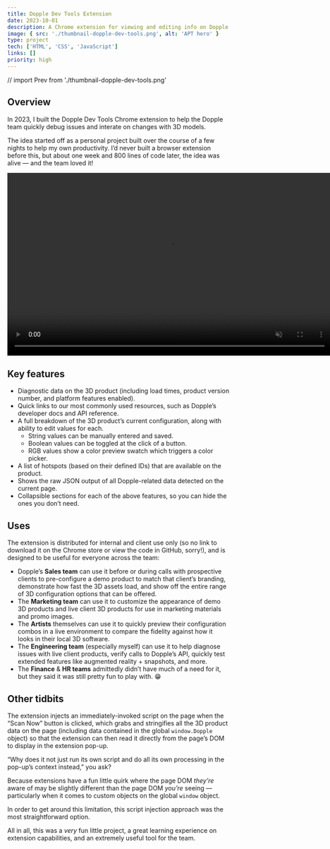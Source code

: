 ```yaml
---
title: Dopple Dev Tools Extension
date: 2023-10-01
description: A Chrome extension for viewing and editing info on Dopple’s 3D models.
image: { src: './thumbnail-dopple-dev-tools.png', alt: 'APT hero' }
type: project
tech: ['HTML', 'CSS', 'JavaScript']
links: []
priority: high
---
```


// import Prev from './thumbnail-dopple-dev-tools.png'

## Overview

In 2023, I built the Dopple Dev Tools Chrome extension to help the Dopple team quickly debug issues and interate on changes with 3D models.

The idea started off as a personal project built over the course of a few nights to help my own productivity. I’d never built a browser extension before this, but about one week and 800 lines of code later, the idea was alive — and the team loved it!

<video width="736" height="414" autoplay muted loop>
    <source src={DoppleDevToolsVideo} type="video/mp4"></source>
</video>

## Key features

- Diagnostic data on the 3D product (including load times, product version number, and platform features enabled).
- Quick links to our most commonly used resources, such as Dopple’s developer docs and API reference.
- A full breakdown of the 3D product’s current configuration, along with ability to edit values for each.
  - String values can be manually entered and saved.
  - Boolean values can be toggled at the click of a button.
  - RGB values show a color preview swatch which triggers a color picker.
- A list of hotspots (based on their defined IDs) that are available on the product.
- Shows the raw JSON output of all Dopple-related data detected on the current page.
- Collapsible sections for each of the above features, so you can hide the ones you don’t need.

## Uses

The extension is distributed for internal and client use only (so no link to download it on the Chrome store or view the code in GitHub, sorry!), and is designed to be useful for everyone across the team:

- Dopple’s **Sales team** can use it before or during calls with prospective clients to pre-configure a demo product to match that client’s branding, demonstrate how fast the 3D assets load, and show off the entire range of 3D configuration options that can be offered.
- The **Marketing team** can use it to customize the appearance of demo 3D products and live client 3D products for use in marketing materials and promo images.
- The **Artists** themselves can use it to quickly preview their configuration combos in a live environment to compare the fidelity against how it looks in their local 3D software.
- The **Engineering team** (especially myself) can use it to help diagnose issues with live client products, verify calls to Dopple’s API, quickly test extended features like augmented reality + snapshots, and more. 
- The **Finance** & **HR teams** admittedly didn’t have much of a need for it, but they said it was still pretty fun to play with. 😁

## Other tidbits

The extension injects an immediately-invoked script on the page when the “Scan Now” button is clicked, which grabs and stringifies all the 3D product data on the page (including data contained in the global `window.Dopple` object) so that the extension can then read it directly from the page’s DOM to display in the extension pop-up.

“Why does it not just run its own script and do all its own processing in the pop-up’s context instead,” you ask?

Because extensions have a fun little quirk where the page DOM *they’re* aware of may be slightly different than the page DOM *you’re* seeing — particularly when it comes to custom objects on the global `window` object.

In order to get around this limitation, this script injection approach was the most straightforward option.

All in all, this was a *very* fun little project, a great learning experience on extension capabilities, and an extremely useful tool for the team.